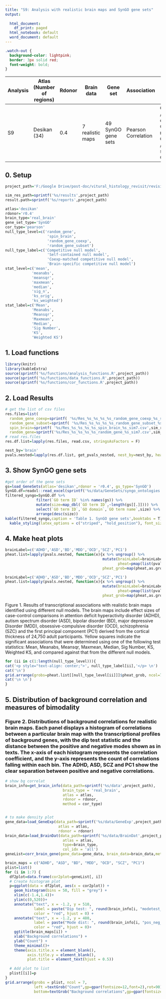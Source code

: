 ```yaml
---
title: "S9: Analysis with realistic brain maps and SynGO gene sets"
output:
  
  html_document:
    df_print: paged
  html_notebook: default
  word_document: default
---
```


```css
.watch-out {
  background-color: lightpink;
  border: 3px solid red;
  font-weight: bold;
}
```

| Analysis | Atlas (Number of regions) | Rdonor | Brain data                            | Gene set                | Association          | Null model type        | Aggregation method                      |
|----------|--------------------------|--------|---------------------------------------|-------------------------|-----------------------|------------------------|-----------------------------------------|
| S9     | Desikan (34)             | 0.4    | 7 realistic maps | 49 SynGO gene sets | Pearson Correlation   | Competitive / Self-contained / Coexp-matched Competitive / Brain-specific Competitive | Mean, Meanabs, Meansqr, Maxmean, Median, Sig Number, KS, Weighted KS |


## 0. Setup
```r
project_path='F:/Google Drive/post-doc/vitural_histology_revisit/revision_code'

sim_res_path=sprintf('%s/results',project_path)
result.path=sprintf('%s/reports',project_path)

atlas='desikan'
rdonor='r0.4'
brain_type='real_brain'
gene_set_type='SynGO'
cor_type='pearson'
null_type_level=c('random_gene',
                   'spin_brain',
                   'random_gene_coexp',
                   'random_gene_subset')
null_type_label=c('Competitive null model',
                   'Self-contained null model',
                   'Coexp-matched competitive null model',
                   'Brain-specific competitive null model')
stat_level=c('mean',
            'meanabs',
            'meansqr',
            'maxmean',
            'median',
            'sig_n',
            'ks_orig',
            'ks_weighted')
stat_label=c('Mean',
            'Meanabs',
            'Meansqr',
            'Maxmean',
            'Median',
            'Sig Number',
            'KS',
            'Weighted KS')
```

## 1. Load functions

```r
library(knitr)
library(kableExtra)
source(sprintf('%s/functions/analysis_functions.R',project_path))
source(sprintf('%s/functions/data_functions.R',project_path))
source(sprintf('%s/functions/cor_functions.R',project_path))
```

## 2. Load Results
```r

# get the list of csv files
res.files=list(
  random_gene_coexp=sprintf( '%s/Res_%s_%s_%s_%s_random_gene_coexp_%s_sim7.csv',sim_res_path,atlas,rdonor,brain_type,gene_set_type,cor_type),
  random_gene_subset=sprintf( '%s/Res_%s_%s_%s_%s_random_gene_subset_%s_sim7.csv',sim_res_path,atlas,rdonor,brain_type,gene_set_type,cor_type),
  spin_brain=sprintf( '%s/Res_%s_%s_%s_%s_spin_brain_%s_sim7.csv',sim_res_path,atlas,rdonor,brain_type,gene_set_type,cor_type),
  random_gene=sprintf('%s/Res_%s_%s_%s_%s_random_gene_%s_sim7.csv',sim_res_path,atlas,rdonor,brain_type,gene_set_type,cor_type))
# read res.files
res.df.list=lapply(res.files, read.csv, stringsAsFactors = F)

nest_by='brain'
pvals.nested=lapply(res.df.list, get_pvals_nested, nest_by=nest_by, heat_plot=F)
```

## 3. Show SynGO gene sets
```r
#get order of the gene sets
gs=load_GeneSets(atlas='desikan',rdonor = 'r0.4', gs_type='SynGO')
SynGO.df=readxl::read_excel(sprintf('%s/data/GeneSets/syngo_ontologies.xlsx',project_path))
filtered_syngo=SynGO.df %>% 
              filter(`GO term ID` %in% names(gs)) %>% 
              mutate(size=map_dbl(`GO term ID`,~length(gs[[.]]))) %>% 
              select(`GO term ID`,`GO domain`,`GO term name`,size) %>%
              arrange(desc(size))
kable(filtered_syngo,caption = 'Table 1. SynGO gene sets',booktabs = T) %>% 
  kable_styling(latex_options = c("striped", "hold_position"), font_size = 10)
```

## 4. Make heat plots
```r
brainLabel=c('ADHD','ASD','BD','MDD','OCD','SCZ','PC1')
pheat.list=lapply(pvals.nested, function(x){x %>% ungroup() %>% 
                                            mutate(brainLabel=brainLabel,
                                                   pheat=pmap(list(pvals,brainLabel,list(filtered_syngo$`GO term ID`),list(stat_level),list(stat_label)),heat_plot_pvals_df), # use list to recycle fixed argument
                                            pheat_grob=map(pheat,as.grob))})
```
```r
brainLabel=c('ADHD','ASD','BD','MDD','OCD','SCZ','PC1')
pheat.list=lapply(pvals.nested, function(x){x %>% ungroup() %>% 
                                            mutate(brainLabel=brainLabel,
                                                   pheat=pmap(list(pvals,brainLabel,list(filtered_syngo$`GO term ID`),list(stat_level),list(stat_label)),heat_plot_pvals_df), # use list to recycle fixed argument
                                            pheat_grob=map(pheat,as.grob))})
```

Figure 1. Results of transcriptional associations with realistic brain maps identified using different null models. The brain maps include effect sizes of case-control comparisons in attention deficit hyperactivity disorder (ADHD), autism spectrum disorder (ASD), bipolar disorder (BD), major depressive Disorder (MDD), obsessive-compulsive disorder  (OCD), schizophrenia (SZC) and the first principal component (PC1) derived from the cortical thickness of 24,750 adult participants. Yellow squares indicate the significant associations that were determined using one of the following test statistics: Mean, Meanabs, Meansqr, Maxmean, Median, Sig Number, KS, Weighted KS, and compared against that from the different null models. 

```r

for (ii in c(1:length(null_type_level))){
cat('<p style="text-align: center;">', null_type_label[ii],'</p> \n')
cat('\n')
grid.arrange(grobs=pheat.list[[null_type_level[ii]]]$pheat_grob, ncol=7)
cat('\n \n')
}
```

## 5. Distribution of background correlation and measures of bimodality
### Figure 2. Distributions of background correlations for realistic brain maps. Each panel displays a histogram of correlations between a particular brain map with the transcriptional profiles of background genes, with the dip test statistic and the distance between the positive and negative modes shown as in texts. The x-axis of each histogram represents the correlation coefficient, and the y-axis represents the count of correlations falling within each bin. The ADHD, ASD, SCZ and PC1 show the clear separation between positive and negative correlations. 

```r
# show bg correlat
brain_info=get_brain_info(data_path=sprintf('%s/data',project_path),
                          brain_type = 'real_brain',
                          atlas = atlas,
                          rdonor = rdonor,
                          method = cor_type)


# to make density plot
gene_data=load_GeneExp(data_path=sprintf('%s/data/GeneExp',project_path),
                        atlas = atlas,
                        rdonor = rdonor)
brain_data=load_BrainDat(data_path=sprintf('%s/data/BrainDat',project_path),
                          atlas = atlas,
                          type=brain_type,
                          col_idx = 'all') 
geneList=corr_brain_gene(gene_data=gene_data, brain_data=brain_data,method=cor_type)

brain_maps = c("ADHD", "ASD", "BD", "MDD", "OCD", "SCZ", "PC1")
plist=list()
for (i in 1:7) {
  df2plot=data.frame(cor2plot=geneList[, i])
  # Create histogram plot
  p=ggplot(data = df2plot, aes(x = cor2plot)) +
    geom_histogram(bins = 50, fill = "grey") +
    xlim(c(-1.4,1.4))+
    ylim(c(0,520))+
    annotate("text", x = -1.2, y = 510, 
             label = paste("Dip test: ", round(brain_info[i, "modetest_stat"], 3)), 
             color = "red", hjust = 0) +
    annotate("text", x = -1.2, y = 480, 
             label = paste("Mode dist: ", round(brain_info[i, "pos_neg_dist"], 3)), 
             color = "red", hjust = 0)+
    ggtitle(brain_maps[i]) +
    xlab("Background correlations") +
    ylab("Count") +
    theme_minimal()+
    theme(axis.title.x = element_blank(), 
          axis.title.y = element_blank(),
          plot.title = element_text(hjust = 0.5))
  
  # Add plot to list
  plist[[i]]=p
}
grid.arrange(grobs = plist, ncol = 7,
             left =textGrob("Count",gp=gpar(fontsize=12,font=2),rot=90),
             bottom=textGrob("Background correlations",gp=gpar(fontsize=12,font=2)))
```

